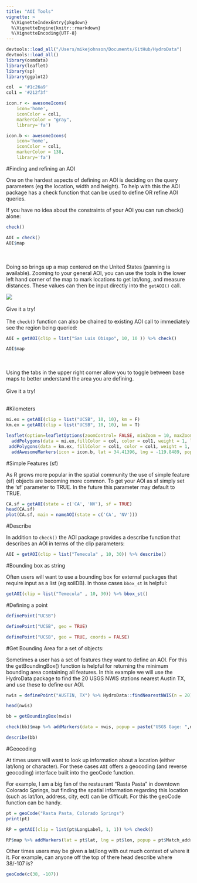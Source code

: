 ```yaml
---
title: "AOI Tools"
vignette: >
  %\VignetteIndexEntry{pkgdown}
  %\VignetteEngine{knitr::rmarkdown}
  %\VignetteEncoding{UTF-8}
---
```


```r
devtools::load_all("/Users/mikejohnson/Documents/GitHub/HydroData")
devtools::load_all()
library(osmdata)
library(leaflet)
library(sp)
library(ggplot2)

col  = '#1c26a9'
col1 = '#212f3f'

icon.r <- awesomeIcons(
    icon='home',
    iconColor = col1,
    markerColor = "gray",
    library='fa')

icon.b <- awesomeIcons(
    icon='home',
    iconColor = col1,
    markerColor = 138,
    library='fa')
```

#Finding and refining an AOI

One on the hardest aspects of defining an AOI is deciding on the query parameters (eg the location, width and height). To help with this the AOI package has a check function that can be used to define OR refine AOI queries.

If you have no idea about the constraints of your AOI you can run check() alone:

```r
check()
```

```r
AOI = check()
AOI$map
```

<br>
<br>
Doing so brings up a map centered on the United States (panning is available). Zooming to your general AOI, you can use the tools in the lower left hand corner of the map to mark locations to get lat/long, and measure distances. These values can then be input directly into the `getAOI()` call. 

![](./imgs/search.gif)
<br>
<br>
Give it a try!
<br>
<br>
The `check()` function can also be chained to existing AOI call to immediately see the region being queried:
<br>
```r
AOI = getAOI(clip = list("San Luis Obispo", 10, 10 )) %>% check()
```

```r
AOI$map
```
<br>
<br>
Using the tabs in the upper right corner allow you to toggle between base maps to better understand the area you are defining. 
<br>
<br>
Give it a try!
<br>
<br>

#Kilometers 

```r
mi.ex = getAOI(clip = list("UCSB", 10, 10), km = F)
km.ex = getAOI(clip = list("UCSB", 10, 10), km = T)
```

```r
leaflet(option=leafletOptions(zoomControl= FALSE, minZoom = 10, maxZoom = 4)) %>% addProviderTiles(providers$CartoDB.Positron) %>% 
  addPolygons(data = mi.ex,fillColor = col, color = col1, weight = 1, label = "miles") %>% 
 addPolygons(data = km.ex, fillColor = col1, color = col1, weight = 1, label = "kilometers") %>% 
  addAwesomeMarkers(icon = icon.b, lat = 34.41396, lng = -119.8489, popup = 'UCSB')

```

#Simple Features (sf)

As R grows more popular in the spatial community the use of simple feature (sf) objects are becoming more common. To get your AOI as sf simply set the 'sf' parameter to TRUE. In the future this parameter may default to TRUE.

```r
CA.sf = getAOI(state = c('CA', 'NV'), sf = TRUE)
head(CA.sf)
plot(CA.sf, main = nameAOI(state = c('CA', 'NV')))
```

#Describe

In addition to `check()` the AOI package provides a describe function that describes an AOI in terms of the clip parameters:

```r

AOI = getAOI(clip = list("Temecula" , 10, 30)) %>% describe()

```

#Bounding box as string

Often users will want to use a bounding box for external packages that require input as a list (eg soilDB). In those cases `bbox_st` is helpful:

```r
getAOI(clip = list("Temecula" , 10, 30)) %>% bbox_st()
```

#Defining a point

```r
definePoint("UCSB")
```

```r
definePoint("UCSB", geo = TRUE)
```

```r
definePoint("UCSB", geo = TRUE, coords = FALSE)
```

#Get Bounding Area for a set of objects:

Sometimes a user has a set of features they want to define an AOI. For this the getBoundingBox() function is helpful for returning the minimum bounding area containing all features. In this example we will use the HydroData package to find the 20 USGS NWIS stations nearest Austin TX, and use these to define our AOI. 

```r

nwis = definePoint("AUSTIN, TX") %>% HydroData::findNearestNWIS(n = 20)

head(nwis)

bb = getBoundingBox(nwis)

check(bb)$map %>% addMarkers(data = nwis, popup = paste("USGS Gage: ",nwis$site_no)) 

```

```r
describe(bb)
```

#Geocoding

At times users will want to look up information about a location (either lat/long or character). For these cases `AOI` offers a geocoding (and reverse geocoding) interface built into the geoCode function.

For example, I am a big fan of the restaurant "Rasta Pasta" in downtown Colorado Springs, but finding the spatial information regarding this location (such as lat/lon, address, city, ect) can be difficult. For this the geoCode function can be handy.

```r
pt = geoCode("Rasta Pasta, Colorado Springs")
print(pt)

RP = getAOI(clip = list(pt$LongLabel, 1, 1)) %>% check()

RP$map %>% addMarkers(lat = pt$lat, lng = pt$lon, popup = pt$Match_addr)
```

Other times users may be given a lat/long with out much context of where it it. For example, can anyone off the top of there head describe where 38/-107 is?

```r
geoCode(c(38, -107))
```
